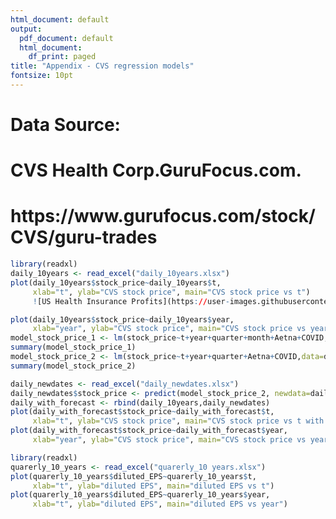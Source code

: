 ```yaml
---
html_document: default
output:
  pdf_document: default
  html_document:
    df_print: paged
title: "Appendix - CVS regression models"
fontsize: 10pt
---
```

# Data Source:
# CVS Health Corp.GuruFocus.com. 
# https://www.gurufocus.com/stock/CVS/guru-trades

```r
library(readxl)
daily_10years <- read_excel("daily_10years.xlsx")
plot(daily_10years$stock_price~daily_10years$t, 
     xlab="t", ylab="CVS stock price", main="CVS stock price vs t")
     ![US Health Insurance Profits](https://user-images.githubusercontent.com/67168908/142474993-60752a64-54d1-46a2-a443-c3161a790b04.jpeg)

plot(daily_10years$stock_price~daily_10years$year, 
     xlab="year", ylab="CVS stock price", main="CVS stock price vs year")
model_stock_price_1 <- lm(stock_price~t+year+quarter+month+Aetna+COVID,data=daily_10years)
summary(model_stock_price_1)
model_stock_price_2 <- lm(stock_price~t+year+quarter+Aetna+COVID,data=daily_10years)
summary(model_stock_price_2)

daily_newdates <- read_excel("daily_newdates.xlsx")
daily_newdates$stock_price <- predict(model_stock_price_2, newdata=daily_newdates)
daily_with_forecast <- rbind(daily_10years,daily_newdates)
plot(daily_with_forecast$stock_price~daily_with_forecast$t, 
     xlab="t", ylab="CVS stock price", main="CVS stock price vs t with forecast")
plot(daily_with_forecast$stock_price~daily_with_forecast$year, 
     xlab="year", ylab="CVS stock price", main="CVS stock price vs year with forecast")

library(readxl)
quarerly_10_years <- read_excel("quarerly_10 years.xlsx")
plot(quarerly_10_years$diluted_EPS~quarerly_10_years$t, 
     xlab="t", ylab="diluted EPS", main="diluted EPS vs t")
plot(quarerly_10_years$diluted_EPS~quarerly_10_years$year, 
     xlab="t", ylab="diluted EPS", main="diluted EPS vs year")
```
